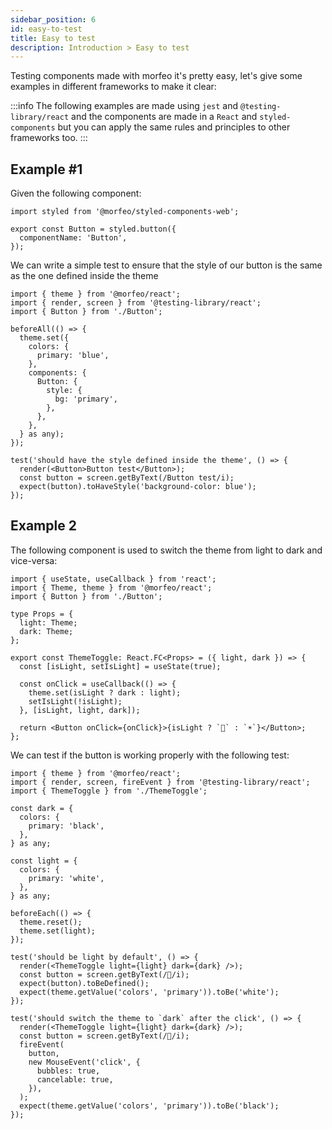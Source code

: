 ```yaml
---
sidebar_position: 6
id: easy-to-test
title: Easy to test
description: Introduction > Easy to test
---
```


Testing components made with morfeo it's pretty easy, let's give some examples in different frameworks to make it clear:

:::info
The following examples are made using `jest` and `@testing-library/react` and the components are made in a `React` and `styled-components` but you can apply the same rules and principles to other frameworks too.
:::

## Example #1

Given the following component:

```tsx title="Button.tsx"
import styled from '@morfeo/styled-components-web';

export const Button = styled.button({
  componentName: 'Button',
});
```

We can write a simple test to ensure that the style of our button is the same as the one defined inside the theme

```tsx title="Button.spec.tsx"
import { theme } from '@morfeo/react';
import { render, screen } from '@testing-library/react';
import { Button } from './Button';

beforeAll(() => {
  theme.set({
    colors: {
      primary: 'blue',
    },
    components: {
      Button: {
        style: {
          bg: 'primary',
        },
      },
    },
  } as any);
});

test('should have the style defined inside the theme', () => {
  render(<Button>Button test</Button>);
  const button = screen.getByText(/Button test/i);
  expect(button).toHaveStyle('background-color: blue');
});
```

## Example 2

The following component is used to switch the theme from light to dark and vice-versa:

```tsx title="ThemeToggle.tsx"
import { useState, useCallback } from 'react';
import { Theme, theme } from '@morfeo/react';
import { Button } from './Button';

type Props = {
  light: Theme;
  dark: Theme;
};

export const ThemeToggle: React.FC<Props> = ({ light, dark }) => {
  const [isLight, setIsLight] = useState(true);

  const onClick = useCallback(() => {
    theme.set(isLight ? dark : light);
    setIsLight(!isLight);
  }, [isLight, light, dark]);

  return <Button onClick={onClick}>{isLight ? `🌙` : `☀️`}</Button>;
};
```

We can test if the button is working properly with the following test:

```tsx title="ThemeToggle.spec.tsx"
import { theme } from '@morfeo/react';
import { render, screen, fireEvent } from '@testing-library/react';
import { ThemeToggle } from './ThemeToggle';

const dark = {
  colors: {
    primary: 'black',
  },
} as any;

const light = {
  colors: {
    primary: 'white',
  },
} as any;

beforeEach(() => {
  theme.reset();
  theme.set(light);
});

test('should be light by default', () => {
  render(<ThemeToggle light={light} dark={dark} />);
  const button = screen.getByText(/🌙/i);
  expect(button).toBeDefined();
  expect(theme.getValue('colors', 'primary')).toBe('white');
});

test('should switch the theme to `dark` after the click', () => {
  render(<ThemeToggle light={light} dark={dark} />);
  const button = screen.getByText(/🌙/i);
  fireEvent(
    button,
    new MouseEvent('click', {
      bubbles: true,
      cancelable: true,
    }),
  );
  expect(theme.getValue('colors', 'primary')).toBe('black');
});
```
